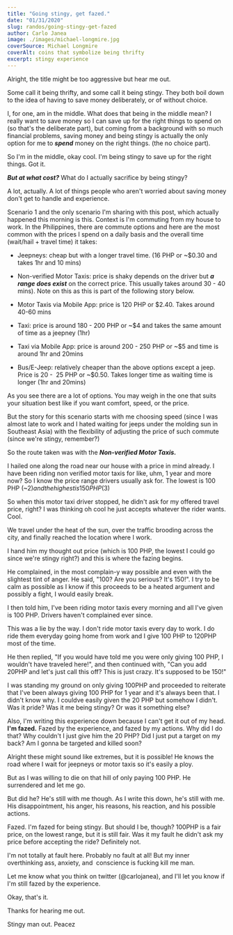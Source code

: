 ```yaml
---
title: "Going stingy, get fazed."
date: "01/31/2020"
slug: randos/going-stingy-get-fazed
author: Carlo Janea
image: ./images/michael-longmire.jpg
coverSource: Michael Longmire
coverAlt: coins that symbolize being thrifty
excerpt: stingy experience
---
```


Alright, the title might be too aggressive but hear me out.

Some call it being thrifty, and some call it being stingy. They both boil down to the idea of having to save money deliberately, or of without choice.

I, for one, am in the middle. What does that being in the middle mean? I really want to save money so I can save up for the right things to spend on (so that's the deliberate part), but coming from a background with so much financial problems, saving money and being stingy is actually the only option for me to **_spend_** money on the right things. (the no choice part).

So I'm in the middle, okay cool. I'm being stingy to save up for the right things. Got it.

**_But at what cost?_** What do I actually sacrifice by being stingy?

A lot, actually. A lot of things people who aren't worried about saving money don't get to handle and experience.

Scenario 1 and the only scenario I'm sharing with this post, which actually happened this morning is this. Context is I'm commuting from my house to work. In the Philippines, there are commute options and here are the most common with the prices I spend on a daily basis and the overall time (wait/hail + travel time) it takes:

- Jeepneys: cheap but with a longer travel time. (16 PHP or ~\$0.30 and takes 1hr and 10 mins)

- Non-verified Motor Taxis: price is shaky depends on the driver but **_a range does exist_** on the correct price. This usually takes around 30 - 40 mins). Note on this as this is part of the following story below.

- Motor Taxis via Mobile App: price is 120 PHP or \$2.40. Takes around 40-60 mins

- Taxi: price is around 180 - 200 PHP or ~\$4 and takes the same amount of time as a jeepney (1hr)

- Taxi via Mobile App: price is around 200 - 250 PHP or ~\$5 and time is around 1hr and 20mins

- Bus/E-Jeep: relatively cheaper than the above options except a jeep. Price is 20 -  25 PHP or ~\$0.50. Takes longer time as waiting time is longer (1hr and 20mins)

As you see there are a lot of options. You may weigh in the one that suits your situation best like if you want comfort, speed, or the price.

But the story for this scenario starts with me choosing speed (since I was almost late to work and I hated waiting for jeeps under the molding sun in Southeast Asia) with the flexibility of adjusting the price of such commute (since we're stingy, remember?)

So the route taken was with the **_Non-verified Motor Taxis._**

I hailed one along the road near our house with a price in mind already. I have been riding non verified motor taxis for like, uhm, 1 year and more now? So I know the price range drivers usually ask for. The lowest is 100 PHP (~$2) and the highest is 150 PHP ($3)

So when this motor taxi driver stopped, he didn't ask for my offered travel price, right? I was thinking oh cool he just accepts whatever the rider wants. Cool.

We travel under the heat of the sun, over the traffic brooding across the city, and finally reached the location where I work.

I hand him my thought out price (which is 100 PHP, the lowest I could go since we're stingy right?) and this is where the fazing begins.

He complained, in the most complain-y way possible and even with the slightest tint of anger. He said, "100? Are you serious? It's 150!". I try to be calm as possible as I know if this proceeds to be a heated argument and possibly a fight, I would easily break.

I then told him, I've been riding motor taxis every morning and all I've given is 100 PHP. Drivers haven't complained ever since.

This was a lie by the way. I don't ride motor taxis every day to work. I do ride them everyday going home from work and I give 100 PHP to 120PHP most of the time.

He then replied, "If you would have told me you were only giving 100 PHP, I wouldn't have traveled here!", and then continued with, "Can you add 20PHP and let's just call this off? This is just crazy. It's supposed to be 150!"

I was standing my ground on only giving 100PHP and proceeded to reiterate that I've been always giving 100 PHP for 1 year and it's always been that. I didn't know why. I couldve easily given the 20 PHP but somehow I didn't. Was it pride? Was it me being stingy? Or was it something else?

Also, I'm writing this experience down because I can't get it out of my head. **I'm fazed.** Fazed by the experience, and fazed by my actions. Why did I do that? Why couldn't I just give him the 20 PHP? Did I just put a target on my back? Am I gonna be targeted and killed soon?

Alright these might sound like extremes, but it is possible! He knows the road where I wait for jeepneys or motor taxis so it's easily a ploy.

But as I was willing to die on that hill of only paying 100 PHP. He surrendered and let me go.

But did he? He's still with me though. As I write this down, he's still with me. His disappointment, his anger, his reasons, his reaction, and his possible actions.

Fazed. I'm fazed for being stingy. But should I be, though? 100PHP is a fair price, on the lowest range, but it is still fair. Was it my fault he didn't ask my price before accepting the ride? Definitely not.

I'm not totally at fault here. Probably no fault at all! But my inner overthinking ass, anxiety, and  conscience is fucking kill me man.

Let me know what you think on twitter (@carlojanea), and I'll let you know if I'm still fazed by the experience.

Okay, that's it.

Thanks for hearing me out.

Stingy man out. Peacez
